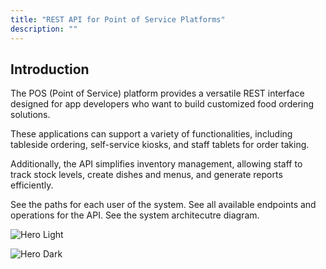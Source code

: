 ```yaml
---
title: "REST API for Point of Service Platforms"
description: ""
---
```

## Introduction
The POS (Point of Service) platform provides a versatile REST interface designed for app developers who want to build customized food ordering solutions.

These applications can support a variety of functionalities, including tableside ordering, self-service kiosks, and staff tablets for order taking.

Additionally, the API simplifies inventory management, allowing staff to track stock levels, create dishes and menus, and generate reports efficiently.



<Card title="View flows" icon="user" href="/api-flows/admin" horizontal>
See the paths for each user of the system.
</Card>
<Card
  title="API reference"   icon="square-code" href="/api-reference/endpoint" horizontal>
  See all available endpoints and operations for the API.
</Card>
<Card
  title="System architecture"   icon="diagram-project" href="/architecture/architecture" horizontal>
  See the system architecutre diagram.
</Card>




<img
  className="block dark:hidden"
  src="/logo/Logo_Kitchen3.svg"
  alt="Hero Light"
/>

<img
  className="hidden dark:block"
  src="/logo/Logo_Kitchen3.svg"
  alt="Hero Dark"
/>